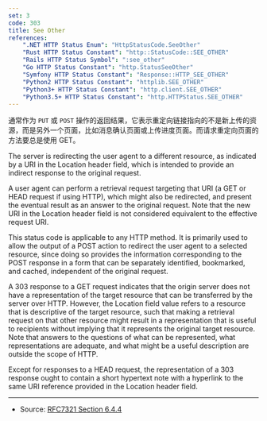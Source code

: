 ```yaml
---
set: 3
code: 303
title: See Other
references:
    ".NET HTTP Status Enum": "HttpStatusCode.SeeOther"
    "Rust HTTP Status Constant": "http::StatusCode::SEE_OTHER"
    "Rails HTTP Status Symbol": ":see_other"
    "Go HTTP Status Constant": "http.StatusSeeOther"
    "Symfony HTTP Status Constant": "Response::HTTP_SEE_OTHER"
    "Python2 HTTP Status Constant": "httplib.SEE_OTHER"
    "Python3+ HTTP Status Constant": "http.client.SEE_OTHER"
    "Python3.5+ HTTP Status Constant": "http.HTTPStatus.SEE_OTHER"
---
```


<CodeTitle code={code} title={title} />

通常作为 `PUT` 或 `POST` 操作的返回结果，它表示重定向链接指向的不是新上传的资源，而是另外一个页面，比如消息确认页面或上传进度页面。而请求重定向页面的方法要总是使用 GET。

The server is redirecting the user agent to a different resource, as indicated by a URI in the Location header field, which is intended to provide an indirect response to the original request.

A user agent can perform a retrieval request targeting that URI (a GET or HEAD request if using HTTP), which might also be redirected, and present the eventual result as an answer to the original request. Note that the new URI in the Location header field is not considered equivalent to the effective request URI.

This status code is applicable to any HTTP method. It is primarily used to allow the output of a POST action to redirect the user agent to a selected resource, since doing so provides the information corresponding to the POST response in a form that can be separately identified, bookmarked, and cached, independent of the original request.

A 303 response to a GET request indicates that the origin server does not have a representation of the target resource that can be transferred by the server over HTTP. However, the Location field value refers to a resource that is descriptive of the target resource, such that making a retrieval request on that other resource might result in a representation that is useful to recipients without implying that it represents the original target resource. Note that answers to the questions of what can be represented, what representations are adequate, and what might be a useful description are outside the scope of HTTP.

Except for responses to a HEAD request, the representation of a 303 response ought to contain a short hypertext note with a hyperlink to the same URI reference provided in the Location header field.

---

* Source: [RFC7321 Section 6.4.4][1]

[1]: <https://tools.ietf.org/html/rfc7231#section-6.4.4>
